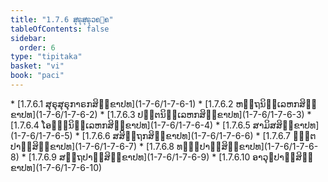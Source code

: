 ```yaml
---
title: "1.7.6 ສຸຣຸສຸຣຸວຄ຺ຄ"
tableOfContents: false
sidebar:
  order: 6
type: "tipitaka"
basket: "vi"
book: "paci"
---
```



<DynamicBreadcrumb />



<TableOfContents book="paci" section="1.7.6">
* [1.7.6.1 ສຸຣຸສຸຣຸກາຣກສິກ຺ຂາປທ](1-7-6/1-7-6-1)
* [1.7.6.2 ຫຕ຺ຖນິລ຺ເລຫກສິກ຺ຂາປທ](1-7-6/1-7-6-2)
* [1.7.6.3 ປຕ຺ຕນິລ຺ເລຫກສິກ຺ຂາປທ](1-7-6/1-7-6-3)
* [1.7.6.4 ໂອຏ຺ຐນິລ຺ເລຫກສິກ຺ຂາປທ](1-7-6/1-7-6-4)
* [1.7.6.5 ສາມິສສິກ຺ຂາປທ](1-7-6/1-7-6-5)
* [1.7.6.6 ສສິຕ຺ຖກສິກ຺ຂາປທ](1-7-6/1-7-6-6)
* [1.7.6.7 ຉຕ຺ຕປາຓິສິກ຺ຂາປທ](1-7-6/1-7-6-7)
* [1.7.6.8 ທຓ຺ຑປາຓິສິກ຺ຂາປທ](1-7-6/1-7-6-8)
* [1.7.6.9 ສຕ຺ຖປາຓິສິກ຺ຂາປທ](1-7-6/1-7-6-9)
* [1.7.6.10 ອາວຸຘປາຓິສິກ຺ຂາປທ](1-7-6/1-7-6-10)
</TableOfContents>